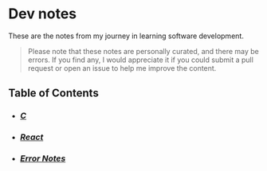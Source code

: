 # Dev notes

These are the notes from my journey in learning software development.
> Please note that these notes are personally curated, and there may be errors. If you find any, I would appreciate it if you could submit a pull request or open an issue to help me improve the content.

## Table of Contents

- ### [_C_](/c)
- ### [_React_](/react)
- ### [_Error Notes_](/error-notes)